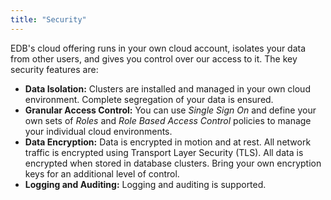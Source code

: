 ```yaml
---
title: "Security"
---
```


EDB's cloud offering runs in your own cloud account, isolates your data from other users, and gives you control over our access to it. The key security features are:
- **Data Isolation:** Clusters are installed and managed in your own cloud environment. Complete segregation of your data is ensured.
- **Granular Access Control:** You can use _Single Sign On_ and define your own sets of _Roles_ and _Role Based Access Control_ policies to manage your individual cloud environments.
- **Data Encryption:** Data is encrypted in motion and at rest. All network traffic is encrypted using Transport Layer Security (TLS). All data is encrypted when stored in database clusters. Bring your own encryption keys for an additional level of control.
- **Logging and Auditing:** Logging and auditing is supported.


